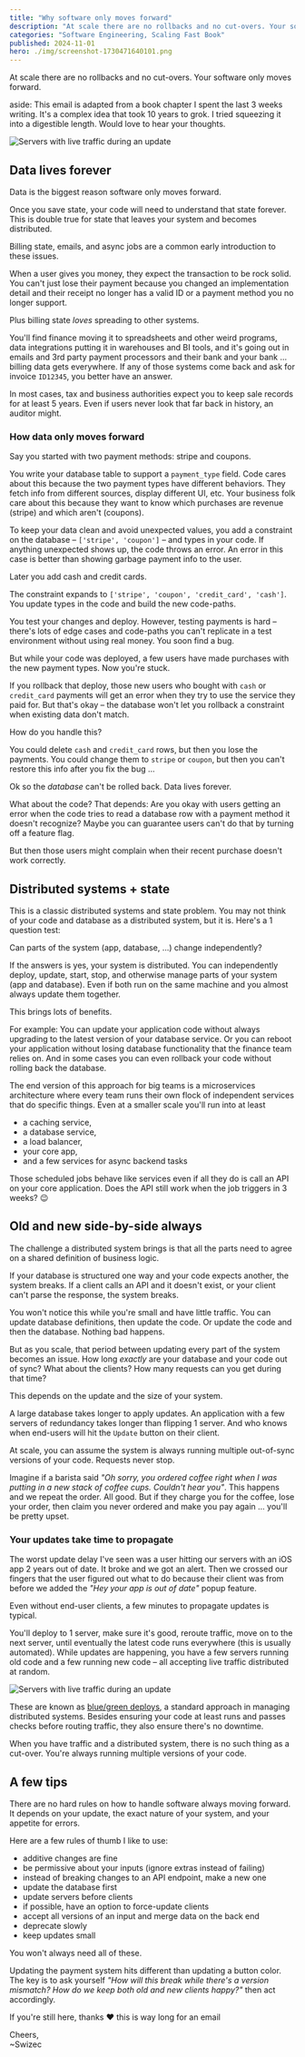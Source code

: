 ```yaml
---
title: "Why software only moves forward"
description: "At scale there are no rollbacks and no cut-overs. Your software only moves forward."
categories: "Software Engineering, Scaling Fast Book"
published: 2024-11-01
hero: ./img/screenshot-1730471640101.png
---
```


At scale there are no rollbacks and no cut-overs. Your software only moves forward.

aside: This email is adapted from a book chapter I spent the last 3 weeks writing. It's a complex idea that took 10 years to grok. I tried squeezing it into a digestible length. Would love to hear your thoughts.

![Servers with live traffic during an update](./img/Servers-with-live-traffic-during-an-update-3jdi0i.png)

## Data lives forever

Data is the biggest reason software only moves forward.

Once you save state, your code will need to understand that state forever. This is double true for state that leaves your system and becomes distributed.

Billing state, emails, and async jobs are a common early introduction to these issues.

When a user gives you money, they expect the transaction to be rock solid. You can't just lose their payment because you changed an implementation detail and their receipt no longer has a valid ID or a payment method you no longer support.

Plus billing state _loves_ spreading to other systems.

You'll find finance moving it to spreadsheets and other weird programs, data integrations putting it in warehouses and BI tools, and it's going out in emails and 3rd party payment processors and their bank and your bank ... billing data gets everywhere. If any of those systems come back and ask for invoice `ID12345`, you better have an answer.

In most cases, tax and business authorities expect you to keep sale records for at least 5 years. Even if users never look that far back in history, an auditor might.

### How data only moves forward

Say you started with two payment methods: stripe and coupons.

You write your database table to support a `payment_type` field. Code cares about this because the two payment types have different behaviors. They fetch info from different sources, display different UI, etc. Your business folk care about this because they want to know which purchases are revenue (stripe) and which aren't (coupons).

To keep your data clean and avoid unexpected values, you add a constraint on the database – `['stripe', 'coupon']` – and types in your code. If anything unexpected shows up, the code throws an error. An error in this case is better than showing garbage payment info to the user.

Later you add cash and credit cards.

The constraint expands to `['stripe', 'coupon', 'credit_card', 'cash']`. You update types in the code and build the new code-paths.

You test your changes and deploy. However, testing payments is hard – there's lots of edge cases and code-paths you can't replicate in a test environment without using real money. You soon find a bug.

But while your code was deployed, a few users have made purchases with the new payment types. Now you're stuck.

If you rollback that deploy, those new users who bought with `cash` or `credit_card` payments will get an error when they try to use the service they paid for. But that's okay – the database won't let you rollback a constraint when existing data don't match.

How do you handle this?

You could delete `cash` and `credit_card` rows, but then you lose the payments. You could change them to `stripe` or `coupon`, but then you can't restore this info after you fix the bug ...

Ok so the _database_ can't be rolled back. Data lives forever.

What about the code? That depends: Are you okay with users getting an error when the code tries to read a database row with a payment method it doesn't recognize? Maybe you can guarantee users can't do that by turning off a feature flag.

But then those users might complain when their recent purchase doesn't work correctly.

## Distributed systems + state

This is a classic distributed systems and state problem. You may not think of your code and database as a distributed system, but it is. Here's a 1 question test:

Can parts of the system (app, database, ...) change independently?

If the answers is yes, your system is distributed. You can independently deploy, update, start, stop, and otherwise manage parts of your system (app and database). Even if both run on the same machine and you almost always update them together.

This brings lots of benefits.

For example: You can update your application code without always upgrading to the latest version of your database service. Or you can reboot your application without losing database functionality that the finance team relies on. And in some cases you can even rollback your code without rolling back the database.

The end version of this approach for big teams is a microservices architecture where every team runs their own flock of independent services that do specific things. Even at a smaller scale you'll run into at least

- a caching service,
- a database service,
- a load balancer,
- your core app,
- and a few services for async backend tasks

Those scheduled jobs behave like services even if all they do is call an API on your core application. Does the API still work when the job triggers in 3 weeks? 😉

## Old and new side-by-side always

The challenge a distributed system brings is that all the parts need to agree on a shared definition of business logic.

If your database is structured one way and your code expects another, the system breaks. If a client calls an API and it doesn't exist, or your client can't parse the response, the system breaks.

You won't notice this while you're small and have little traffic. You can update database definitions, then update the code. Or update the code and then the database. Nothing bad happens.

But as you scale, that period between updating every part of the system becomes an issue. How long _exactly_ are your database and your code out of sync? What about the clients? How many requests can you get during that time?

This depends on the update and the size of your system.

A large database takes longer to apply updates. An application with a few servers of redundancy takes longer than flipping 1 server. And who knows when end-users will hit the `Update` button on their client.

At scale, you can assume the system is always running multiple out-of-sync versions of your code. Requests never stop.

Imagine if a barista said _"Oh sorry, you ordered coffee right when I was putting in a new stack of coffee cups. Couldn't hear you"_. This happens and we repeat the order. All good. But if they charge you for the coffee, lose your order, then claim you never ordered and make you pay again ... you'll be pretty upset.

### Your updates take time to propagate

The worst update delay I've seen was a user hitting our servers with an iOS app 2 years out of date. It broke and we got an alert. Then we crossed our fingers that the user figured out what to do because their client was from before we added the _"Hey your app is out of date"_ popup feature.

Even without end-user clients, a few minutes to propagate updates is typical.

You'll deploy to 1 server, make sure it's good, reroute traffic, move on to the next server, until eventually the latest code runs everywhere (this is usually automated). While updates are happening, you have a few servers running old code and a few running new code – all accepting live traffic distributed at random.

![Servers with live traffic during an update](./img/Servers-with-live-traffic-during-an-update-2dg35e.png)

These are known as [blue/green deploys](https://martinfowler.com/bliki/BlueGreenDeployment.html), a standard approach in managing distributed systems. Besides ensuring your code at least runs and passes checks before routing traffic, they also ensure there's no downtime.

When you have traffic and a distributed system, there is no such thing as a cut-over. You're always running multiple versions of your code.

## A few tips

There are no hard rules on how to handle software always moving forward. It depends on your update, the exact nature of your system, and your appetite for errors.

Here are a few rules of thumb I like to use:

- additive changes are fine
- be permissive about your inputs (ignore extras instead of failing)
- instead of breaking changes to an API endpoint, make a new one
- update the database first
- update servers before clients
- if possible, have an option to force-update clients
- accept all versions of an input and merge data on the back end
- deprecate slowly
- keep updates small

You won't always need all of these.

Updating the payment system hits different than updating a button color. The key is to ask yourself _"How will this break while there's a version mismatch? How do we keep both old and new clients happy?"_ then act accordingly.

If you're still here, thanks ❤️ this is way long for an email

Cheers,<br />
\~Swizec
